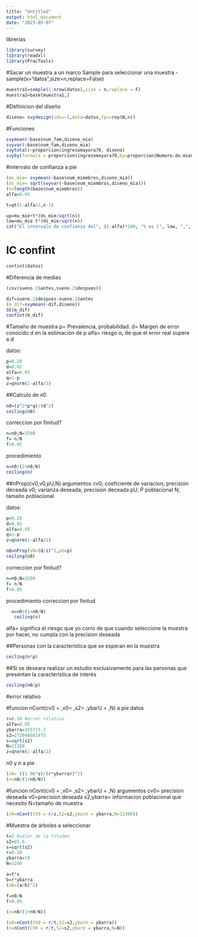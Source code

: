 ```yaml
---
title: "Untitled"
output: html_document
date: "2023-05-07"
---
```


librerias 
```r
library(survey)
library(readxl)
library(PracTools)
```

#Sacar un muestra a un marco 
Sample para seleccionar una muestra - sample(x="datos",size=n,replace=False)
```r
muestra1=sample(1:nrow(datos),size = n,replace = F)
muestra2=base[muestra1,]
```

#Definicion del diseño
```r
diseno= svydesign(ids=~1,data=datos,fpc=rep(N,n)) 

```


#Funciones
```r
svymean(~base$num_fam,diseno_mia)
svyvar(~base$num_fam,diseno_mia)
svytotal(~proporcion$ingresomayora70, diseno)
svyby(formula = proporcion$ingresomayora70,by=proporcion$Numero.de.miembros.mayor3,design = diseno,FUN = svymean)
```


#intervalo de confianza a pie
```r
(mu_mie= svymean(~base$num_miembros,diseno_mia))
(ds_mie= sqrt(svyvar(~base$num_miembros,diseno_mia)))
(n=length(base$num_miembros))
alfa=0.05

t=qt(1-alfa/2,n-1)

up=mu_mie+t*(ds_mie/sqrt(n))
low=mu_mie-t*(ds_mie/sqrt(n))
cat("El intervalo de confianza del", (1-alfa)*100, "% es [", low, ",", up, "].")
```
# IC confint
```r
confint(datos)
```

#Diferencia de medias
```r
(cov(sueno.2$antes,sueno.2$despues))

dif=sueno.2$despues-sueno.2$antes
(m_dif=svymean(~dif,diseno))
SE(m_dif)
confint(m_dif)
```

#Tamaño de muestra
p= Prevalencia, probabilidad.
d= Margen de error conocido d en la estimación de p
alfa= riesgo α, de que el error real supere a d

datos:
```r
p=0.20
d=0.02
alfa=0.05
q=1-p
z=qnorm(1-alfa/2)
```

##Calculo de 𝑛0.
```r
n0=(z^2*p*q)/(d^2)
ceiling(n0)
```

correccion por finitud?
```r
n=n0;N=3200
f= n/N
f>0.05
```
procedimiento
```r
n=n0/(1+n0/N)
ceiling(n)
```

##nProp(cv0,v0,pU,N)
argumentos
cv0; coeficiente de variacion; precision deceada 
v0; varianza deseada; precision deceada
pU; P poblacional
N; tamaño poblacional

datos:
```r
p=0.20
d=0.02
alfa=0.05
q=1-p
z=qnorm(1-alfa/2)
```

```r
n0=nProp(V0=(d/z)^2,pU=p)
ceiling(n0)
```

correccion por finitud?
```r
n=n0;N=3200
f= n/N
f>0.05
```
procedimiento correccion por finitud
```r
  n=n0/(1+n0/N)
   ceiling(n)
```

alfa= significa el riesgo que yo corro de que cuando seleccione la muestra por hacer,
no cumpla con la precision deseada

##Personas con la característica que se esperan en la muestra
```r
ceiling(n*p)
```

##Si se deseara realizar un estudio exclusivamente para las personas que presentan la característica de interés

```r
ceiling(n0/p)
```

#error relativo

#funcion nCont(cv0 = ,v0= ,s2= ,ybarU = ,N) a pie
datos
```r
r=0.10 #error relativo
alfa=0.05
ybarra=355773.7
s2=272046681475
s=sqrt(s2)
N=11308
z=qnorm(1-alfa/2)
```

n0 y n a pie 
```r
(n0= ((1.96*s)/(r*ybarra))^2)
(n=n0/(1+n0/N))
```
#funcion nCont(cv0 = ,v0= ,s2= ,ybarU = ,N)
argumentos
cv0= precision deseada
v0=precision deseada 
s2;ybarra= informacion poblacional que necesito
N=tamaño de muestra
```r
(n0=nCont(CV0 = r/z,S2=s2,ybarU = ybarra,N=11308))
```

#Muestra de árboles a seleccionar
```r
t=2 #valor de la tstuden
s2=85.6
s=sqrt(s2)
r=0.10
ybarra=19
N=3200
```

```r
a=t*s
b=r*ybarra
(n0=(a/b)^2)
```

```r
f=n0/N
f>0.05

(n=n0/(1+n0/N))
```

```r
(n0=nCont(CV0 = r/t,S2=s2,ybarU = ybarra))
(n=nCont(CV0 = r/t,S2=s2,ybarU = ybarra,N=N))
```

